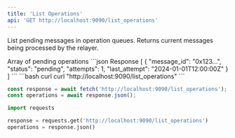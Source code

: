 ```yaml
---
title: 'List Operations'
api: 'GET http://localhost:9090/list_operations'
---
```


List pending messages in operation queues. Returns current messages being processed by the relayer.

<ResponseField type="PendingOperation[]">
  Array of pending operations
</ResponseField>

<ResponseExample>
```json Response
[
  {
    "message_id": "0x123...",
    "status": "pending",
    "attempts": 1,
    "last_attempt": "2024-01-01T12:00:00Z"
  }
]
```
</ResponseExample>

<RequestExample>
```bash curl
curl "http://localhost:9090/list_operations"
```

```javascript JavaScript
const response = await fetch('http://localhost:9090/list_operations');
const operations = await response.json();
```

```python Python
import requests

response = requests.get('http://localhost:9090/list_operations')
operations = response.json()
```
</RequestExample>